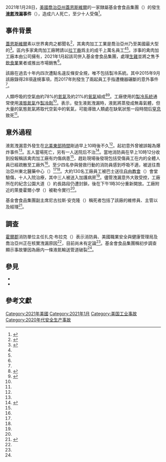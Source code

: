 {{noteTA
|1=zh-cn:佐治亚州; zh-tw:喬治亞州; zh-hk:佐治亞州;
|2=zh-hans:霍尔县 ;zh-hk:霍爾縣 ;zh-tw:霍爾郡 ;
}}
{{coords|34.26719|-83.85867|display=title}}
{{short description|致命液氮洩漏意外}}
{{UTC-5}}
{{Infobox news event
|image_name=
|image_size=
|name=2021年喬治亞州禽肉加工廠<br>液氮洩漏事件
|native_name=2021 Georgia poultry plant accident
|caption=
|date={{start date|2021|01|28}}
|time=[[北美東部時間|北美東部時間]]10:00 a.m.
|place={{USA}}[[喬治亞州|喬治亞州]][[蓋恩斯維爾_(喬治亞州)|蓋恩斯維爾]]
|reported injuries=10
|reported death(s)=6
}}

2021年1月28日，[[美國|美國]][[喬治亞州|喬治亞州]][[蓋恩斯維爾_(喬治亞州)|蓋恩斯維爾]]的一家隸屬基金會食品集團（{{lang|en|Foundation Food Group}}）的{{le|美國家禽養殖業|Poultry farming in the United States|禽肉加工廠}}發生'''[[液氮|液氮]]洩漏事件'''（{{lang-en|2021 Georgia poultry plant accident}}），造成六人死亡，至少十人受傷<ref name=":0">{{Cite web|last=Amy|first=Jeff|date=2021-01-28|title=Liquid nitrogen leak at Georgia poultry plant kills 6|url=https://apnews.com/article/georgia-gainesville-34698174274717f4ec84b6964782e9fe|archive-url=https://web.archive.org/web/20210130043531/https://apnews.com/article/georgia-gainesville-34698174274717f4ec84b6964782e9fe|archive-date=2021-01-30|access-date=2021-01-28|website=Associated Press|dead-url=no}}</ref>。

== 事件背景 ==
[[蓋恩斯維爾_(喬治亞州)|蓋恩斯維爾]]素以世界禽肉之都聞名<ref>{{Cite web|last=Balk|first=Tim|date=2021-01-28|title=6 dead after nitrogen leak at Georgia poultry plant|url=https://www.nydailynews.com/news/national/ny-georgia-poultry-plant-20210128-d3z5kzcknfgk5ka4eluouc5trq-story.html|archive-url=https://web.archive.org/web/20210130000740/https://www.nydailynews.com/news/national/ny-georgia-poultry-plant-20210128-d3z5kzcknfgk5ka4eluouc5trq-story.html|archive-date=2021-01-30|access-date=2021-01-28|website=New York Daily News|dead-url=no}}</ref>，其禽肉加工工業是喬治亞州乃至美國最大型的<ref name=":2">{{Cite web|last=|first=|date=2021-01-28|title=Chemical leak at Georgia poultry plant kills six workers|url=https://www.theguardian.com/us-news/2021/jan/28/georgia-leak-deaths-poultry-plant-prime-pak-gainesville|archive-url=https://web.archive.org/web/20210129173549/http://www.theguardian.com/us-news/2021/jan/28/georgia-leak-deaths-poultry-plant-prime-pak-gainesville|archive-date=2021-01-29|access-date=2021-01-30|publisher=The Guardian|dead-url=no}}</ref>。區内多家禽肉加工廠聘請以[[拉丁裔|拉丁裔]]爲主的成千上萬名員工<ref name=":0" /><ref name=":2"/>。涉事的禽肉加工廠本由{{Lang|en|Prime Pak Foods}}公司擁有，2021年1月起該司併入基金會食品集團，處理[[鷄肉|生雞]]並將之售予[[飲食業|飲食業]]業者或推出市場銷售<ref name=":1" />。

該廠在過去十年内四次遭{{le|美國職業安全與健康管理局|Occupational Safety and Health Administration}}點名違反條安全規，唯不包括製冷系統。其中2015年9月該廠錄得28項違規事項，而2017年則發生了兩起員工手指遭機器碾斷的意外事件<ref name=":2"/>。

人類呼吸的空氣由約78%的[[氮氣|氮氣]]及約21%的[[氧氣|氧氣]]組成<ref name=Allen2000>{{citation |editor-last=Cox |editor-first=Arthur N. |title=Allen's Astrophysical Quantities |edition=Fourth |year=2000 |publisher=AIP Press |pages=258–259 |isbn=0-387-98746-0}}</ref><ref name=handbook>{{citation |editor-last=Haynes |editor-first= H. M. |title=CRC Handbook of Chemistry and Physics |publisher=CRC Press |edition=97th |year=2016–2017 |page=14-3 |isbn=978-1-4987-5428-6}}</ref>。工廠使用的[[製冷|製冷系統]]通常使用[[液態氮氣|液態氮氣]]作[[製冷劑|製冷劑]]<ref name=":0" />。{{le|美國化學安全與危害調查委員會|U.S. Chemical Safety and Hazard Investigation Board}}表示，發生液氮洩漏時，液氮將蒸發成無毒氣體，但大量的氣態氮氣將取代空氣中的氧氣，可能導致人類處在缺氧狀態一段時間后[[窒息|窒息]]致死<ref name=":0" />。

== 意外過程 ==
液氮洩漏意外發生在[[北美東部時間|北美東部時間]]剛過早上10時後不久<ref name=":0" />。起初意外曾被誤報為爆炸事件<ref name=":1" />。五人當場死亡，另有一人送院后不治<ref name=":1">{{Cite web|last=Watson|first=Nick|date=2021-01-28|title=6 killed after liquid nitrogen leak at Prime Pak in Gainesville, more than 130 others being treated, evaluated|url=https://www.gainesvilletimes.com/news/badge-bar/hazmat-situation-shuts-down-memorial-park-drive/|archive-url=|archive-date=|access-date=2021-01-28|website=Gainesville Times}}</ref>。當地消防員在早上10時12分收到投報稱該禽肉加工廠有灼傷病患<ref name=":1" />，趕赴現場後發現包括受傷員工在内的全體人員已經疏散至工廠外<ref name=":0" />。至少四名參與營救行動的消防員感到呼吸不適，被送往喬治亞州東北醫藥中心（{{lang|en|Northeast Georgia Medical Center}}）<ref name=":0" /><ref name=":1" />。大約130名工廠員工被巴士送往[[自由教會|自由教會]]（{{lang|en|Free Chapel}}）會堂驗傷，十人入院治療，其中三人被送入加護病房<ref name=":1" />。儘管洩漏意外大致受控，工廠所在的紀念公園大道（{{lang|en|Memorial Park Drive/Road}}）約{{cvt|1=1.5|2=mile|3=m}}長路段仍遭封鎖，後在下午1時30分重新開放。工廠附近的萊曼霍爾小學（{{lang|en|Lyman Hall Elementary School}}）被勒令實行{{le|就地避難|Shelter-in-place}}<ref name=":1" />。

基金會食品集團副主席尼古拉斯·安克隆（{{lang|en|Nicholas Ancrum}}）稱死者包括了該廠的維修員、主管以及經理<ref name=":3">{{Cite web|last=|first=|date=2021-01-30|title=Enam maut nitrogen bocor di kilang AS|url=https://www.sinarharian.com.my/article/121380/GLOBAL/Enam-maut-nitrogen-bocor-di-kilang-AS|archive-url=https://web.archive.org/web/20210130094720/https://www.sinarharian.com.my/article/121380/GLOBAL/Enam-maut-nitrogen-bocor-di-kilang-AS|archive-date=2021-01-30|access-date=2021-01-30|publisher=Sinar Harian|language=ms|dead-url=no}}</ref>。

== 調查 ==
[[霍爾縣_(喬治亞州)|霍爾郡]]消防單位主任扎克·布拉克（{{lang|en|Zach Brackett}}）表示消防員、美國職業安全與健康管理局及喬治亞州{{le|消防署長|Fire marshal}}正在核實洩漏原因<ref name=":0" />，目前尚未有定論<ref name=":1" />。基金會食品集團稱初步調查顯示事故肇因為廠内一條液氮輸送管道破裂<ref name=":2"/>。

== 參見 ==
* {{le|美國職業安全與健康管理局|Occupational Safety and Health Administration}}
* {{le|美國化學安全與危害調查委員會|U.S. Chemical Safety and Hazard Investigation Board}}

== 參考文獻 ==
{{Reflist}}

[[Category:2021年美國|Category:2021年美國]]
[[Category:2021年1月|Category:2021年1月]]
[[Category:美国工业事故|Category:美国工业事故]]
[[Category:2020年代安全生产事故|Category:2020年代安全生产事故]]